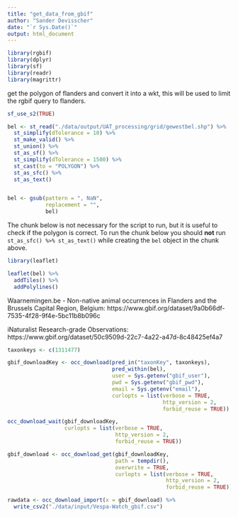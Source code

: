 ```yaml
---
title: "get_data_from_gbif"
author: "Sander Devisscher"
date: "`r Sys.Date()`"
output: html_document
---
```


```r
library(rgbif)
library(dplyr)
library(sf)
library(readr)
library(magrittr)
```

get the polygon of flanders and convert it into a wkt, this will be used to
limit the rgbif query to flanders.

```r
sf_use_s2(TRUE)

bel <- st_read("./data/output/UAT_processing/grid/gewestbel.shp") %>% 
  st_simplify(dTolerance = 10) %>% 
  st_make_valid() %>% 
  st_union() %>% 
  st_as_sf() %>% 
  st_simplify(dTolerance = 1500) %>%
  st_cast(to = "POLYGON") %>% 
  st_as_sfc() %>% 
  st_as_text() 


bel <- gsub(pattern = ", NaN", 
            replacement = "",
            bel)
```

The chunk below is not necessary for the script to run, 
but it is useful to check if the polygon is correct.
To run the chunk below you should **not** run `st_as_sfc() %>% st_as_text()` 
while creating the `bel` object in the chunk above.

```r
library(leaflet)

leaflet(bel) %>% 
  addTiles() %>% 
  addPolylines()
```


Waarnemingen.be - Non-native animal occurrences in Flanders and the Brussels Capital Region, Belgium: https://www.gbif.org/dataset/9a0b66df-7535-4f28-9f4e-5bc11b8b096c

iNaturalist Research-grade Observations: https://www.gbif.org/dataset/50c9509d-22c7-4a22-a47d-8c48425ef4a7

```r
taxonkeys <- c(1311477)

gbif_downloadKey <- occ_download(pred_in("taxonKey", taxonkeys),
                                 pred_within(bel),
                                 user = Sys.getenv("gbif_user"),
                                 pwd = Sys.getenv("gbif_pwd"),
                                 email = Sys.getenv("email"),
                                 curlopts = list(verbose = TRUE,
                                                 http_version = 2,
                                                 forbid_reuse = TRUE))

occ_download_wait(gbif_downloadKey, 
                  curlopts = list(verbose = TRUE,
                                  http_version = 2,
                                  forbid_reuse = TRUE))

gbif_download <- occ_download_get(gbif_downloadKey,
                                  path = tempdir(),
                                  overwrite = TRUE,
                                  curlopts = list(verbose = TRUE,
                                                  http_version = 2,
                                                  forbid_reuse = TRUE))

rawdata <- occ_download_import(x = gbif_download) %>% 
  write_csv2("./data/input/Vespa-Watch_gbif.csv")
```
